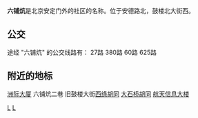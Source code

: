 {{Coord|39.955958|116.395862|type:landmark_region:CN-11_source:GoogleMaps|display=title}}
{{multiple issues|
{{expand|time=2014-02-05T03:18:37+00:00}}
{{unreferenced|time=2014-02-05T03:18:37+00:00}}
}}
'''六铺炕'''是北京安定门外的社区的名称。位于安德路北，鼓楼北大街西。

==公交==
途经 "六铺炕" 的公交线路有：
27路 380路 60路 625路

==附近的地标==
[[洲际大厦|洲际大厦]] 六铺炕二巷 旧鼓楼大街[[西绦胡同|西绦胡同]] [[大石桥胡同|大石桥胡同]] [[航天信息大楼|航天信息大楼]]


[[Category:_北京社区|L]]
[[Category:北京市地名|L]]